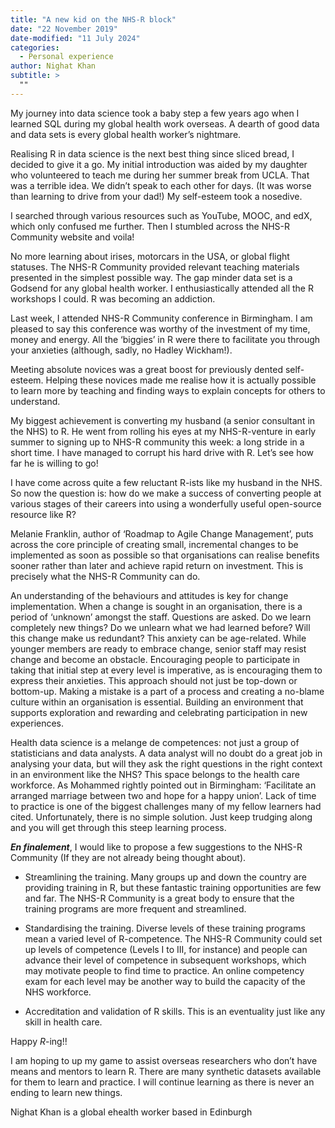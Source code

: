 ```yaml
---
title: "A new kid on the NHS-R block"
date: "22 November 2019"
date-modified: "11 July 2024"
categories:
  - Personal experience
author: Nighat Khan
subtitle: >
  ""
---
```


My journey into data science took a baby step a few years ago when I learned SQL during my global health work overseas. A dearth of good data and data sets is every global health worker’s nightmare.

Realising R in data science is the next best thing since sliced bread, I decided to give it a go. My initial introduction was aided by my daughter who volunteered to teach me during her summer break from UCLA. That was a terrible idea. We didn’t speak to each other for days. (It was worse than learning to drive from your dad!) My self-esteem took a nosedive.

I searched through various resources such as YouTube, MOOC, and edX, which only confused me further. Then I stumbled across the NHS-R Community website and voila!

No more learning about irises, motorcars in the USA, or global flight statuses. The NHS-R Community provided relevant teaching materials presented in the simplest possible way. The gap minder data set is a Godsend for any global health worker. I enthusiastically attended all the R workshops I could. R was becoming an addiction.

Last week, I attended NHS-R Community conference in Birmingham. I am pleased to say this conference was worthy of the investment of my time, money and energy. All the ‘biggies’ in R were there to facilitate you through your anxieties (although, sadly, no Hadley Wickham!).

 Meeting absolute novices was a great boost for previously dented self-esteem. Helping these novices made me realise how it is actually possible to learn more by teaching and finding ways to explain concepts for others to understand.

My biggest achievement is converting my husband (a senior consultant in the NHS) to R. He went from rolling his eyes at my NHS-R-venture in early summer to signing up to NHS-R community this week: a long stride in a short time. I have managed to corrupt his hard drive with R. Let’s see how far he is willing to go!

I have come across quite a few reluctant R-ists like my husband in the NHS. So now the question is: how do we make a success of converting people at various stages of their careers into using a wonderfully useful open-source resource like R?

Melanie Franklin, author of ‘Roadmap to Agile Change Management’, puts across the core principle of creating small, incremental changes to be implemented as soon as possible so that organisations can realise benefits sooner rather than later and achieve rapid return on investment. This is precisely what the NHS-R Community can do.

An understanding of the behaviours and attitudes is key for change implementation. When a change is sought in an organisation, there is a period of ‘unknown’ amongst the staff. Questions are asked. Do we learn completely new things? Do we unlearn what we had learned before? Will this change make us redundant? This anxiety can be age-related. While younger members are ready to embrace change, senior staff may resist change and become an obstacle. Encouraging people to participate in taking that initial step at every level is imperative, as is encouraging them to express their anxieties. This approach should not just be top-down or bottom-up. Making a mistake is a part of a process and creating a no-blame culture within an organisation is essential. Building an environment that supports exploration and rewarding and celebrating participation in new experiences.

Health data science is a melange de competences: not just a group of statisticians and data analysts. A data analyst will no doubt do a great job in analysing your data, but will they ask the right questions in the right context in an environment like the NHS? This space belongs to the health care workforce. As Mohammed rightly pointed out in Birmingham: ‘Facilitate an arranged marriage between two and hope for a happy union’. Lack of time to practice is one of the biggest challenges many of my fellow learners had cited. Unfortunately, there is no simple solution. Just keep trudging along and you will get through this steep learning process.

***En finalement***, I would like to propose a few suggestions to the NHS-R Community (If they are not already being thought about).

- Streamlining the training.
Many groups up and down the country are providing training in R, but these fantastic training opportunities are few and far. The NHS-R Community is a great body to ensure that the training programs are more frequent and streamlined.

- Standardising the training.
Diverse levels of these training programs mean a varied level of R-competence. The NHS-R Community could set up levels of competence (Levels I to III, for instance) and people can advance their level of competence in subsequent workshops, which may motivate people to find time to practice. An online competency exam for each level may be another way to build the capacity of the NHS workforce.

- Accreditation and validation of R skills. This is an eventuality just like any skill in health care.

Happy *R*-ing!!

I am hoping to up my game to assist overseas researchers who don’t have means and mentors to learn R. There are many synthetic datasets available for them to learn and practice. I will continue learning as there is never an ending to learn new things.

Nighat Khan is a global ehealth worker based in Edinburgh